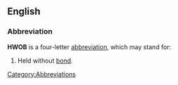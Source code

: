 ==English==

===Abbreviation===
'''HWOB''' is a four-letter [[abbreviation]], which may stand for:
# Held without [[bail|bond]].

[[Category:Abbreviations]]
{{stub}}